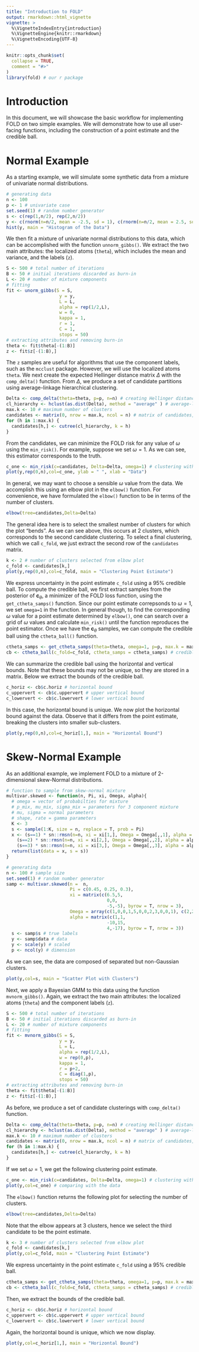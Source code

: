 ```yaml
---
title: "Introduction to FOLD"
output: rmarkdown::html_vignette
vignette: >
  %\VignetteIndexEntry{introduction}
  %\VignetteEngine{knitr::rmarkdown}
  %\VignetteEncoding{UTF-8}
---
```


```r
knitr::opts_chunk$set(
  collapse = TRUE,
  comment = "#>"
)
library(fold) # our r package
```

# Introduction

In this document, we will showcase the basic workflow for implementing FOLD on two simple examples. We will demonstrate how to use all user-facing functions, including the construction of a point estimate and the credible ball.

# Normal Example

As a starting example, we will simulate some synthetic data from a mixture of univariate normal distributions.

```r
# generating data
n <- 100
p <- 1 # univariate case
set.seed(1) # random number generator
s <- c(rep(1,n/2), rep(2,n/2))
y <- c(rnorm(n=n/2, mean = -2.5, sd = 1), c(rnorm(n=n/2, mean = 2.5, sd = 1)))
hist(y, main = "Histogram of the Data")
```

We then fit a mixture of univariate normal distributions to this data, which can be accomplished with the function ```unnorm_gibbs()```. We extract the two main attributes: the localized atoms (```theta```), which includes the mean and variance, and the labels (```z```).

```r
S <- 500 # total number of iterations
B <- 50 # initial iterations discarded as burn-in
L <- 20 # number of mixture components
# fitting
fit <- unorm_gibbs(S = S,
                    y = y,
                    L = L,
                    alpha = rep(1/2,L), 
                    w = 0,
                    kappa = 1,
                    r = 1,
                    C = 1,
                    stops = 50)
# extracting attributes and removing burn-in
theta <- fit$theta[-(1:B)]
z <- fit$z[-(1:B),]
```
The ```z``` samples are useful for algorithms that use the component labels, such as the ```mcclust``` package. However, we will use the localized atoms ```theta```. We next create the expected Hellinger distance matrix $\Delta$ with the ```comp_delta()``` function. From $\Delta$, we produce a set of candidate partitions using average-linkage hierarchical clustering. 

```r
Delta <- comp_delta(theta=theta, p=p, n=n) # creating Hellinger distance matrix
cl_hierarchy <- hclust(as.dist(Delta), method = "average" ) # average-linkage
max.k <- 10 # maximum number of clusters
candidates <- matrix(0, nrow = max.k, ncol = n) # matrix of candidates, a "tree"
for (h in 1:max.k) {
  candidates[h,] <- cutree(cl_hierarchy, k = h)
}
```

From the candidates, we can minimize the FOLD risk for any value of $\omega$ using the ```min_risk()```. For example, suppose we set $\omega=1$. As we can see, this estimator corresponds to the truth.

```r
c_one <- min_risk(c=candidates, Delta=Delta, omega=1) # clustering with omega=1
plot(y,rep(0,n),col=c_one, ylab = " ", xlab = "Data")
```

In general, we may want to choose a sensible $\omega$ value from the data. We accomplish this using an elbow plot in the ```elbow()``` function. For convenience, we have formulated the ```elbow()``` function to be in terms of the number of clusters.

```r
elbow(tree=candidates,Delta=Delta)
```

The general idea here is to select the smallest number of clusters for which the plot "bends". As we can see above, this occurs at $2$ clusters, which corresponds to the second candidate clustering. To select a final clustering, which we call ```c_fold```, we just extract the second row of the ```candidates``` matrix.

```r
k <- 2 # number of clusters selected from elbow plot
c_fold <- candidates[k,]
plot(y,rep(0,n),col=c_fold, main = "Clustering Point Estimate")
```

We express uncertainty in the point estimate ```c_fold``` using a 95\% credible ball. To compute the credible ball, we first extract samples from the posterior of $\boldsymbol c_\theta$, a minimizer of the FOLD loss function, using the ```get_ctheta_samps()``` function. Since our point estimate correpsonds to $\omega=1$, we set ```omega=1``` in the function. In general though, to find the corresponding $\omega$ value for a point estimate determined by ```elbow()```, one can search over a grid of $\omega$ values and calculate ```min_risk()``` until the function reproduces the point estimator. Once we have the $\boldsymbol c_\theta$ samples, we can compute the credible ball using the ```ctheta_ball()``` function. 

```r
ctheta_samps <- get_ctheta_samps(theta=theta, omega=1, p=p, max.k = max.k) # c_theta samples
cb <- ctheta_ball(c_fold=c_fold, ctheta_samps = ctheta_samps) # credible ball
```

We can summarize the credible ball using the horizontal and vertical bounds. Note that these bounds may not be unique, so they are stored in a matrix. Below we extract the bounds of the credible ball.

```r
c_horiz <- cb$c.horiz # horizontal bound
c_uppervert <- cb$c.uppervert # upper vertical bound
c_lowervert <- cb$c.lowervert # lower vertical bound
```

In this case, the horizontal bound is unique. We now plot the horizontal bound against the data. Observe that it differs from the point estimate, breaking the clusters into smaller sub-clusters.

```r
plot(y,rep(0,n),col=c_horiz[1,], main = "Horizontal Bound")
```

# Skew-Normal Example 
As an additional example, we implement FOLD to a mixture of 2-dimensional skew-Normal distributions.

```r
# function to sample from skew-normal mixture
multivar.skewed <- function(n, Pi, xi, Omega, alpha){
  # omega = vector of probabilties for mixture
  # p_mix, mu_mix, sigma_mix = parameters for 3 component mixture
  # mu, sigma = normal parameters
  # shape, rate = gamma parameters
  K <- 3
  s <- sample(1:K, size = n, replace = T, prob = Pi)
  x <- (s==1) * sn::rmsn(n=n, xi = xi[1,], Omega = Omega[,,1], alpha = alpha[1,]) +
    (s==2) * sn::rmsn(n=n, xi = xi[2,], Omega = Omega[,,2], alpha = alpha[2,]) +
    (s==3) * sn::rmsn(n=n, xi = xi[3,], Omega = Omega[,,3], alpha = alpha[3,])
  return(list(data = x, s = s))
}

# generating data
n <- 100 # sample size
set.seed(1) # random number generator
samp <- multivar.skewed(n =  n,
                        Pi = c(0.45, 0.25, 0.3),
                        xi = matrix(c(6.5,5,
                                      0,0,
                                      -5,-5), byrow = T, nrow = 3),
                        Omega = array(c(1,0,0,1,5,0,0,2,3,0,0,1), c(2,2,3)),
                        alpha = matrix(c(1,1,
                                      -10,15,
                                      4,-17), byrow = T, nrow = 3))
  s <- samp$s # true labels
  y <- samp$data # data
  y <- scale(y) # scaled
  p <- ncol(y) # dimension
```

As we can see, the data are composed of separated but non-Gaussian clusters. 

```r
plot(y,col=s, main = "Scatter Plot with Clusters")
```

Next, we apply a Bayesian GMM to this data using the function ```mvnorm_gibbs()```. Again, we extract the two main attributes: the localized atoms (```theta```) and the component labels (```z```).

```r
S <- 500 # total number of iterations
B <- 50 # initial iterations discarded as burn-in
L <- 20 # number of mixture components
# fitting
fit <- mvnorm_gibbs(S = S,
                    y = y,
                    L = L,
                    alpha = rep(1/2,L), 
                    w = rep(0,p),
                    kappa = 1,
                    r = p+2,
                    C = diag(1,p),
                    stops = 50)
# extracting attributes and removing burn-in
theta <- fit$theta[-(1:B)]
z <- fit$z[-(1:B),]
```

As before, we produce a set of candidate clusterings with ```comp_delta()``` function.

```r
Delta <- comp_delta(theta=theta, p=p, n=n) # creating Hellinger distance matrix
cl_hierarchy <- hclust(as.dist(Delta), method = "average" ) # average-linkage
max.k <- 10 # maximum number of clusters
candidates <- matrix(0, nrow = max.k, ncol = n) # matrix of candidates, a "tree"
for (h in 1:max.k) {
  candidates[h,] <- cutree(cl_hierarchy, k = h)
}
```

If we set $\omega=1$, we get the following clustering point estimate.

```r
c_one <- min_risk(c=candidates, Delta=Delta, omega=1) # clustering with omega=1
plot(y,col=c_one) # comparing with the data
```

The ```elbow()``` function returns the following plot for selecting the number of clusters.

```r
elbow(tree=candidates,Delta=Delta)
```

Note that the elbow appears at $3$ clusters, hence we select the third candidate to be the point estimate.
 
```r
k <- 3 # number of clusters selected from elbow plot
c_fold <- candidates[k,]
plot(y,col=c_fold, main = "Clustering Point Estimate")
```

We express uncertainty in the point estimate ```c_fold``` using a 95\% credible ball.

```r
ctheta_samps <- get_ctheta_samps(theta=theta, omega=1, p=p, max.k = max.k) # c_theta samples
cb <- ctheta_ball(c_fold=c_fold, ctheta_samps = ctheta_samps) # credible ball
```

Then, we extract the bounds of the credible ball.

```r
c_horiz <- cb$c.horiz # horizontal bound
c_uppervert <- cb$c.uppervert # upper vertical bound
c_lowervert <- cb$c.lowervert # lower vertical bound
```

Again, the horizontal bound is unique, which we now display.

```r
plot(y,col=c_horiz[1,], main = "Horizontal Bound")
```

